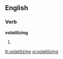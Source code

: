 ==English==

===Verb===
'''volatilizing'''

# {{present participle of|volatilize}}

[[fr:volatilizing]]
[[vi:volatilizing]]